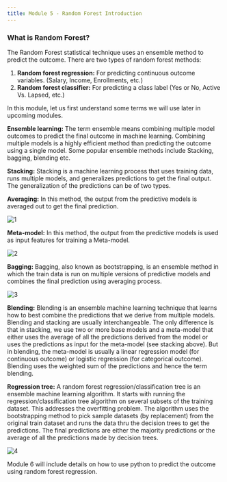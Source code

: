 ```yaml
---
title: Module 5 - Random Forest Introduction
---
```


### What is Random Forest?

The Random Forest statistical technique uses an ensemble method to predict the outcome. There are two types of random forest methods:

1. **Random forest regression:** For predicting continuous outcome variables. (Salary, Income, Enrollments, etc.)
2. **Random forest classifier:** For predicting a class label (Yes or No, Active Vs. Lapsed, etc.)

In this module, let us first understand some terms we will use later in upcoming modules.

**Ensemble learning:** The term ensemble means combining multiple model outcomes to predict the final outcome in machine learning. Combining multiple models is a highly efficient method than predicting the outcome using a single model. Some popular ensemble methods include Stacking, bagging, blending etc.

**Stacking:** Stacking is a machine learning process that uses training data, runs multiple models, and generalizes predictions to get the final output. The generalization of the predictions can be of two types.

**Averaging:** In this method, the output from the predictive models is averaged out to get the final prediction.

![1](./images5/1.png)

**Meta-model:** In this method, the output from the predictive models is used as input features for training a Meta-model.

![2](./images5/2.png)

**Bagging:** Bagging, also known as bootstrapping, is an ensemble method in which the train data is run on multiple versions of predictive models and combines the final prediction using averaging process.

![3](./images5/3.png)

**Blending:** Blending is an ensemble machine learning technique that learns how to best combine the predictions that we derive from multiple models. Blending and stacking are usually interchangeable. The only difference is that in stacking, we use two or more base models and a meta-model that either uses the average of all the predictions derived from the model or uses the predictions as input for the meta-model (see stacking above). But in blending, the meta-model is usually a linear regression model (for continuous outcome) or logistic regression (for categorical outcome). Blending uses the weighted sum of the predictions and hence the term blending.

**Regression tree:**
A random forest regression/classification tree is an ensemble machine learning algorithm. It starts with running the regression/classification tree algorithm on several subsets of the training dataset. This addresses the overfitting problem. The algorithm uses the bootstrapping method to pick sample datasets (by replacement) from the original train dataset and runs the data thru the decision trees to get the predictions. The final predictions are either the majority predictions or the average of all the predictions made by decision trees.

![4](./images5/4.png)

Module 6 will include details on how to use python to predict the outcome using random forest regression.
